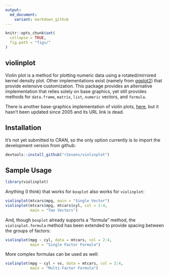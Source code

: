 ```yaml
---
output:
  md_document:
    variant: markdown_github
---
```


<!-- README.md is generated from README.Rmd. Please edit that file -->

```r
knitr::opts_chunk$set(
  collapse = TRUE,
  fig.path = "figs/"
)
```

## violinplot

Violin plot is a method for plotting numeric data using a
rotated/mirrored kernel density plot. Other implementations exist
(namely from [ggplot2](https://github.com/hadley/ggplot2)) that
provide extensive customization. This package provides an alternative
implementation that relies solely on base graphics, yet still provides
methods for `data.frame`, `matrix`, `list`, `numeric` vectors, and `formula`.

There is another base-graphics implementation of violin plots,
[here](https://cran.r-project.org/web/packages/vioplot/index.html),
but it hasn't been updated since 2005 and its URL link is dead.

## Installation

It's not yet submitted to CRAN, so the only option currently is to
import the development version from github:

```r
devtools::install_github("r2evans/violinplot")
```

## Sample Usage

```r
library(violinplot)
```

Anything (I think) that works for `boxplot` also works for `violinplot`:

```r
violinplot(mtcars$mpg, main = "Single Vector")
violinplot(mtcars$mpg, mtcars$cyl, col = 2:4,
           main = "Two Vectors")
```

And, though `boxplot` already supports a "formula" method, the
`violinplot.formula` method has been extended to provide spacing
between the groups of factors:

```r
violinplot(mpg ~ cyl, data = mtcars, col = 2:4,
           main = "Single Factor Formula")
```

More complex formulas can be used as well:

```r
violinplot(mpg ~ cyl + vs, data = mtcars, col = 2:4,
           main = "Multi-Factor Formula")
```
